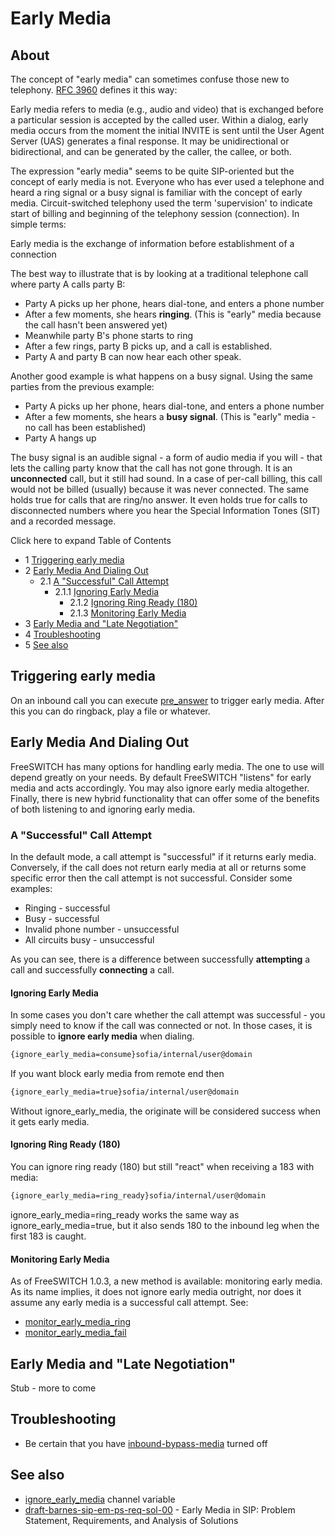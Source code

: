 
# Early Media 

 

## About

The concept of "early media" can sometimes confuse those new to telephony. [RFC 3960](https://tools.ietf.org/html/rfc3960) defines it this way:

   Early media refers to media (e.g., audio and video) that is exchanged
   before a particular session is accepted by the called user.  Within a
   dialog, early media occurs from the moment the initial INVITE is sent
   until the User Agent Server (UAS) generates a final response.  It may
   be unidirectional or bidirectional, and can be generated by the
   caller, the callee, or both.

The expression "early media" seems to be quite SIP-oriented but the concept of early media is not. Everyone who has ever used a telephone and heard a ring signal or a busy signal is familiar with the concept of early media. Circuit-switched telephony used the term 'supervision' to indicate start of billing and beginning of the telephony session (connection). In simple terms:

Early media is the exchange of information before establishment of a connection

The best way to illustrate that is by looking at a traditional telephone call where party A calls party B:

* Party A picks up her phone, hears dial-tone, and enters a phone number
* After a few moments, she hears **ringing**. (This is "early" media because the call hasn't been answered yet)
* Meanwhile party B's phone starts to ring
* After a few rings, party B picks up, and a call is established.
* Party A and party B can now hear each other speak.

Another good example is what happens on a busy signal. Using the same parties from the previous example:

* Party A picks up her phone, hears dial-tone, and enters a phone number
* After a few moments, she hears a **busy signal**. (This is "early" media - no call has been established)
* Party A hangs up

The busy signal is an audible signal - a form of audio media if you will - that lets the calling party know that the call has not gone through. It is an **unconnected** call, but it still had sound. In a case of per-call billing, this call would not be billed (usually) because it was never connected. The same holds true for calls that are ring/no answer. It even holds true for calls to disconnected numbers where you hear the Special Information Tones (SIT) and a recorded message.

Click here to expand Table of Contents

* 1 [Triggering early media](#triggering-early-media)
* 2 [Early Media And Dialing Out](#early-media-and-dialing-out)  
   * 2.1 [A "Successful" Call Attempt](#a-successful-call-attempt)  
      * 2.1.1 [Ignoring Early Media](#ignoring-early-media)  
         * 2.1.2 [Ignoring Ring Ready (180)](#ignoring-ring-ready-180)  
         * 2.1.3 [Monitoring Early Media](#monitoring-early-media)
* 3 [Early Media and "Late Negotiation"](#early-media-and-late-negotiation)
* 4 [Troubleshooting](#troubleshooting)
* 5 [See also](#see-also)

## Triggering early media

On an inbound call you can execute [pre\_answer](../../Modules/mod-dptools/6586998.mdx#about) to trigger early media. After this you can do ringback, play a file or whatever.

## Early Media And Dialing Out

FreeSWITCH has many options for handling early media. The one to use will depend greatly on your needs. By default FreeSWITCH "listens" for early media and acts accordingly. You may also ignore early media altogether. Finally, there is new hybrid functionality that can offer some of the benefits of both listening to and ignoring early media.

### A "Successful" Call Attempt

In the default mode, a call attempt is "successful" if it returns early media. Conversely, if the call does not return early media at all or returns some specific error then the call attempt is not successful. Consider some examples:

* Ringing - successful
* Busy - successful
* Invalid phone number - unsuccessful
* All circuits busy - unsuccessful

As you can see, there is a difference between successfully **attempting** a call and successfully **connecting** a call.

#### Ignoring Early Media

In some cases you don't care whether the call attempt was successful - you simply need to know if the call was connected or not. In those cases, it is possible to **ignore early media** when dialing.

```xml
{ignore_early_media=consume}sofia/internal/user@domain
```

If you want block early media from remote end then

```xml
{ignore_early_media=true}sofia/internal/user@domain
```

Without ignore\_early\_media, the originate will be considered success when it gets early media.

#### Ignoring Ring Ready (180)

You can ignore ring ready (180) but still "react" when receiving a 183 with media:

```xml
{ignore_early_media=ring_ready}sofia/internal/user@domain
```

ignore\_early\_media=ring\_ready works the same way as ignore\_early\_media=true, but it also sends 180 to the inbound leg when the first 183 is caught.

#### Monitoring Early Media

As of FreeSWITCH 1.0.3, a new method is available: monitoring early media. As its name implies, it does not ignore early media outright, nor does it assume any early media is a successful call attempt. See:

* [monitor\_early\_media\_ring](../../../Channel-Variables-Catalog/monitor_early_media_ring_16352620.mdx#monitor_early_media_ring)
* [monitor\_early\_media\_fail](../../../Channel-Variables-Catalog/monitor_early_media_fail_16352616.mdx#monitor_early_media_fail)

## Early Media and "Late Negotiation"

Stub - more to come

## Troubleshooting

* Be certain that you have [inbound-bypass-media](../../../Channel-Variables-Catalog/bypass_media_16353339.mdx#bypass_media) turned off

## See also

* [ignore\_early\_media](../../../Channel-Variables-Catalog/ignore_early_media_16353367.mdx#ignore_early_media) channel variable
* [draft-barnes-sip-em-ps-req-sol-00](http://www3.tools.ietf.org/html/draft-barnes-sip-em-ps-req-sol-00) \- Early Media in SIP: Problem Statement, Requirements, and Analysis of Solutions


